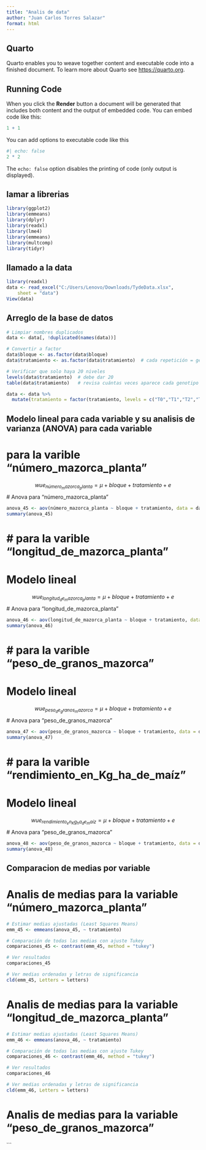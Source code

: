 ```yaml
---
title: "Analis de data"
author: "Juan Carlos Torres Salazar"
format: html
---
```


## Quarto

Quarto enables you to weave together content and executable code into a finished document. To learn more about Quarto see <https://quarto.org>.

## Running Code

When you click the **Render** button a document will be generated that includes both content and the output of embedded code. You can embed code like this:

```r
1 + 1
```

You can add options to executable code like this 

```r
#| echo: false
2 * 2
```

The `echo: false` option disables the printing of code (only output is displayed).


## lamar a librerias 

```r
library(ggplot2)
library(emmeans)
library(dplyr)
library(readxl)
library(lme4)
library(emmeans)
library(multcomp)
library(tidyr)
```

## llamado a la data 


```r
library(readxl)
data <- read_excel("C:/Users/Lenovo/Downloads/TydeData.xlsx", 
    sheet = "data")
View(data)
```

## Arreglo de la base de datos 

```r
# Limpiar nombres duplicados
data <- data[, !duplicated(names(data))]

# Convertir a factor
data$bloque <- as.factor(data$bloque)
data$tratamiento <- as.factor(data$tratamiento)  # cada repetición = genotipo

# Verificar que solo haya 20 niveles
levels(data$tratamiento)  # debe dar 20
table(data$tratamiento)   # revisa cuántas veces aparece cada genotipo por bloque
```
```r
data <- data %>%
  mutate(tratamiento = factor(tratamiento, levels = c("T0","T1","T2","T3","T4")))
```



## Modelo lineal para cada variable y su analisis de varianza (ANOVA) para cada variable

# para la varible "número_mazorca_planta"

$$ wue_{número_mazorca_planta} = \mu + bloque + tratamiento +e $$
# Anova para "número_mazorca_planta"

```r
anova_45 <- aov(número_mazorca_planta ~ bloque + tratamiento, data = data)
summary(anova_45)
```
# # para la varible "longitud_de_mazorca_planta"
# Modelo lineal 

$$ wue_{longitud_de_mazorca_planta} = \mu + bloque + tratamiento +e $$
# Anova para "longitud_de_mazorca_planta"

```r
anova_46 <- aov(longitud_de_mazorca_planta ~ bloque + tratamiento, data = data)
summary(anova_46)
```

# # para la varible "peso_de_granos_mazorca"
# Modelo lineal

$$ wue_{peso_de_granos_mazorca} = \mu + bloque + tratamiento +e $$
# Anova para "peso_de_granos_mazorca"

```r
anova_47 <- aov(peso_de_granos_mazorca ~ bloque + tratamiento, data = data)
summary(anova_47)
```

# # para la varible "rendimiento_en_Kg_ha_de_maíz"
# Modelo lineal

$$ wue_{rendimiento_en_Kg_ha_de_maíz} = \mu + bloque + tratamiento +e $$
# Anova para "peso_de_granos_mazorca"

```r
anova_48 <- aov(peso_de_granos_mazorca ~ bloque + tratamiento, data = data)
summary(anova_48)
```

## Comparacion de medias por variable 

# Analis de medias para la variable "número_mazorca_planta"

```r
# Estimar medias ajustadas (Least Squares Means)
emm_45 <- emmeans(anova_45, ~ tratamiento)

# Comparación de todas las medias con ajuste Tukey
comparaciones_45 <- contrast(emm_45, method = "tukey")

# Ver resultados
comparaciones_45

# Ver medias ordenadas y letras de significancia
cld(emm_45, Letters = letters)
```

# Analis de medias para la variable "longitud_de_mazorca_planta"

```r
# Estimar medias ajustadas (Least Squares Means)
emm_46 <- emmeans(anova_46, ~ tratamiento)

# Comparación de todas las medias con ajuste Tukey
comparaciones_46 <- contrast(emm_46, method = "tukey")

# Ver resultados
comparaciones_46

# Ver medias ordenadas y letras de significancia
cld(emm_46, Letters = letters)
```
# Analis de medias para la variable "peso_de_granos_mazorca"


```





